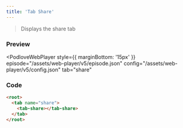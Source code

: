 ```yaml
---
title: 'Tab Share'
---
```



> Displays the share tab

### Preview

<PodloveWebPlayer style={{ marginBottom: '15px' }}
  episode="/assets/web-player/v5/episode.json"
  config="/assets/web-player/v5/config.json"
  tab="share"
>
  <root>
    <tab name="share">
      <tab-share></tab-share>
    </tab>
  </root>
</PodloveWebPlayer>

### Code

```html
<root>
  <tab name="share">
    <tab-share></tab-share>
  </tab>
</root>
```
